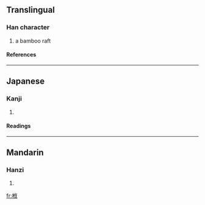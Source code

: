 ==Translingual==
===Han character===
{{Han char|rn=75|rad=木|as=06|sn=10|four=|canj=木人戈 (DOI)}}
# a bamboo raft
====References====
{{Han ref|kx=0523.190|dkj=14731|dj=0911.160|hdz=21201.010|uh=6830|ud=26672}}

----
==Japanese==
===Kanji===
{{ja-kanji|grade=|rs=木06}}
# {{defn|Japanese}} 
====Readings====
{{ja-readings|on=[[はつ]] (hatsu), [[ぼち]] (bochi)|kun=[[いかだ]] (ikada)}}

----
==Mandarin==
===Hanzi===
{{cmn-hanzi|pin=[[fá]] ([[fa2]]), [[xiàng]] ([[xiang4]]), [[yáng]] ([[yang2]]), [[yàng]] ([[yang4]])|wg=fa<sup>2</sup>, hsiang<sup>4</sup>, yang<sup>2</sup>, yang<sup>4</sup>}}
# {{defn|Mandarin}}

[[fr:栰]]